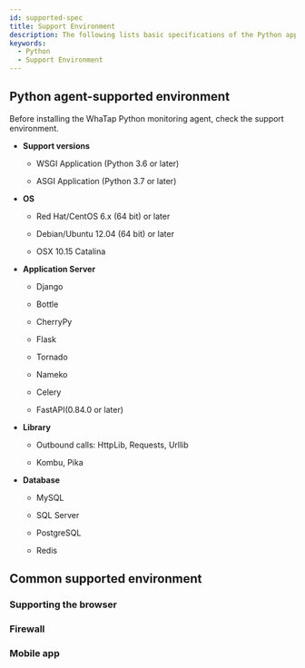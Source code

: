 ```yaml
---
id: supported-spec
title: Support Environment
description: The following lists basic specifications of the Python application server on which the WhaTap monitoring service operates.
keywords:
  - Python
  - Support Environment
---
```


## Python agent-supported environment

Before installing the WhaTap Python monitoring agent, check the support environment.

- **Support versions**

  - WSGI Application (Python 3.6 or later)

  - ASGI Application (Python 3.7 or later)

- **OS**

  - Red Hat/CentOS 6.x (64 bit) or later

  - Debian/Ubuntu 12.04 (64 bit) or later

  - OSX 10.15 Catalina

- **Application Server**

  - Django

  - Bottle

  - CherryPy

  - Flask

  - Tornado

  - Nameko

  - Celery

  - FastAPI(0.84.0 or later)

- **Library**

  - Outbound calls: HttpLib, Requests, Urllib

  - Kombu, Pika

- **Database**

  - MySQL

  - SQL Server

  - PostgreSQL

  - Redis

## Common supported environment

### Supporting the browser


<Supportedbrowser />

### Firewall


<Proxy />

### Mobile app


<Mobileapp />
